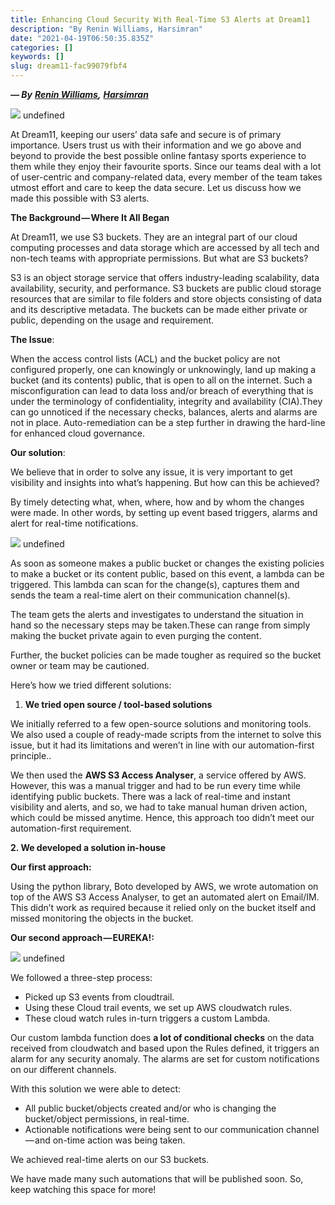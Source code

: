 ```yaml
---
title: Enhancing Cloud Security With Real-Time S3 Alerts at Dream11
description: "By Renin Williams, Harsimran"
date: "2021-04-19T06:50:35.835Z"
categories: []
keywords: []
slug: dream11-fac99079fbf4
---
```


**_— By_** [**_Renin Williams_**](https://www.linkedin.com/in/renin-williams-infosec/)**_,_** [**_Harsimran_**](https://www.linkedin.com/in/harsimran033/)

![](0__U3punXGR2SU7PRUz.jpg)
undefined

At Dream11, keeping our users’ data safe and secure is of primary importance. Users trust us with their information and we go above and beyond to provide the best possible online fantasy sports experience to them while they enjoy their favourite sports. Since our teams deal with a lot of user-centric and company-related data, every member of the team takes utmost effort and care to keep the data secure. Let us discuss how we made this possible with S3 alerts.

**The Background — Where It All Began**

At Dream11, we use S3 buckets. They are an integral part of our cloud computing processes and data storage which are accessed by all tech and non-tech teams with appropriate permissions. But what are S3 buckets?

S3 is an object storage service that offers industry-leading scalability, data availability, security, and performance. S3 buckets are public cloud storage resources that are similar to file folders and store objects consisting of data and its descriptive metadata. The buckets can be made either private or public, depending on the usage and requirement.

**The Issue**:

When the access control lists (ACL) and the bucket policy are not configured properly, one can knowingly or unknowingly, land up making a bucket (and its contents) public, that is open to all on the internet. Such a misconfiguration can lead to data loss and/or breach of everything that is under the terminology of confidentiality, integrity and availability (CIA).They can go unnoticed if the necessary checks, balances, alerts and alarms are not in place. Auto-remediation can be a step further in drawing the hard-line for enhanced cloud governance.

**Our solution**:

We believe that in order to solve any issue, it is very important to get visibility and insights into what’s happening. But how can this be achieved?

By timely detecting what, when, where, how and by whom the changes were made. In other words, by setting up event based triggers, alarms and alert for real-time notifications.

![](0__JXsdFbd__WTukHn3P.jpg)
undefined

As soon as someone makes a public bucket or changes the existing policies to make a bucket or its content public, based on this event, a lambda can be triggered. This lambda can scan for the change(s), captures them and sends the team a real-time alert on their communication channel(s).

The team gets the alerts and investigates to understand the situation in hand so the necessary steps may be taken.These can range from simply making the bucket private again to even purging the content.

Further, the bucket policies can be made tougher as required so the bucket owner or team may be cautioned.

Here’s how we tried different solutions:

1.  **We tried open source / tool-based solutions**

We initially referred to a few open-source solutions and monitoring tools. We also used a couple of ready-made scripts from the internet to solve this issue, but it had its limitations and weren’t in line with our automation-first principle..

We then used the **AWS S3 Access Analyser**, a service offered by AWS. However, this was a manual trigger and had to be run every time while identifying public buckets. There was a lack of real-time and instant visibility and alerts, and so, we had to take manual human driven action, which could be missed anytime. Hence, this approach too didn’t meet our automation-first requirement.

**2\. We developed a solution in-house**

**Our first approach:**

Using the python library, Boto developed by AWS, we wrote automation on top of the AWS S3 Access Analyser, to get an automated alert on Email/IM. This didn’t work as required because it relied only on the bucket itself and missed monitoring the objects in the bucket.

**Our second approach — EUREKA!:**

![](0__XsYTq__CZz8Kwq__iI.jpg)
undefined

We followed a three-step process:

- Picked up S3 events from cloudtrail.
- Using these Cloud trail events, we set up AWS cloudwatch rules.
- These cloud watch rules in-turn triggers a custom Lambda.

Our custom lambda function does **a lot of conditional checks** on the data received from cloudwatch and based upon the Rules defined, it triggers an alarm for any security anomaly. The alarms are set for custom notifications on our different channels.

With this solution we were able to detect:

- All public bucket/objects created and/or who is changing the bucket/object permissions, in real-time.
- Actionable notifications were being sent to our communication channel — and on-time action was being taken.

We achieved real-time alerts on our S3 buckets.

We have made many such automations that will be published soon. So, keep watching this space for more!
